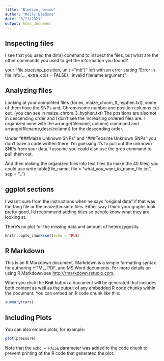 ```yaml
---
title: "Bledsoe_review"
author: "Molly Bledsoe"
date: "3/21/2021"
output: html_document
---
```

## Inspecting files

I see that you used the dim() command to inspect the files, but what are the other commands you used to get the information you found? 

your "file.size(snp_position, unit = "mb")" left with an error stating "Error in file.info(..., extra_cols = FALSE) : invalid filename argument". 

## Analyzing files

Looking at your completed files (for ex, maize_chrom_#_hyphen.txt), some of them have the SNPs and, Chromosome number and position columns cut out. (you can see in maize_chrom_3_hyphen.txt) The positions are also not in descending order and I don't see the increasing ordered files are. I organized mine with the arrange(filename, column) command and arrange(filename,desc(column)) for the descending order. 

Under "###Maize Unknown SNPs" and "###Teosinte Unknown SNPs" you don't have a code written there. I'm guessing it's to pull out the unknown SNPs from your data, I assume you could also use the grep command to pull them out. 

And then making the organized files into text files (to make the 40 files) you could use write.table(file_name, file = "what_you_want_to_name_file.txt", sep = "_")

## ggplot sections

I wasn't sure from the instructions when he says "original data" if that was the fang file or the maize/teosinte files. Either way I think your graphs look pretty good, I'd recommend adding titles so people know what they are looking at. 

There's no plot for the missing data and amount of heterozygosity. 



```r
knitr::opts_chunk$set(echo = TRUE)
```

## R Markdown

This is an R Markdown document. Markdown is a simple formatting syntax for authoring HTML, PDF, and MS Word documents. For more details on using R Markdown see <http://rmarkdown.rstudio.com>.

When you click the **Knit** button a document will be generated that includes both content as well as the output of any embedded R code chunks within the document. You can embed an R code chunk like this:

```r
summary(cars)
```

## Including Plots

You can also embed plots, for example:

```r
plot(pressure)
```

Note that the `echo = FALSE` parameter was added to the code chunk to prevent printing of the R code that generated the plot.
